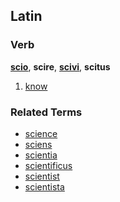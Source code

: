 ==Latin==
===Verb===
'''[[scio]]''', '''scire''', '''[[scivi]]''', '''scitus'''

# [[know]]

===Related Terms===
*[[science]]
*[[sciens]]
*[[scientia]]
*[[scientificus]]
*[[scientist]]
*[[scientista]]